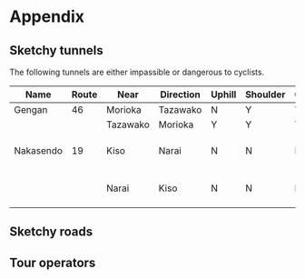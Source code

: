 # Appendix

## Sketchy tunnels

The following tunnels are either impassible or dangerous to cyclists.

| Name      | Route | Near     | Direction | Uphill | Shoulder | Construction | Catwalk | Traffic       | Bypass |
|-----------|-------|----------|-----------|--------|----------|--------------|---------|---------------|---------
| Gengan    | 46    | Morioka  | Tazawako  | N      | Y        | Y            |         |               | None   |
|           |       | Tazawako | Morioka   | Y      | Y        | Y            |         |               | None   |
| Nakasendo | 19    | Kiso     | Narai     | N      | N        | N            | Narrow  | Heavy, trucks | Close but extreme |
|           |       | Narai    | Kiso      | N      | N        | N            | Narrow  | Heavy, trucks | Close but extreme |

## Sketchy roads

## Tour operators
